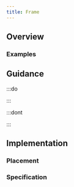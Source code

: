 ```yaml
---
title: Frame
---
```




## Overview

<CompDetails name={componentName} />

### Examples

## Guidance

:::do

:::

:::dont

:::

## Implementation

### Placement

<Placement name={componentName} />

### Specification

<Specification name={componentName} />
